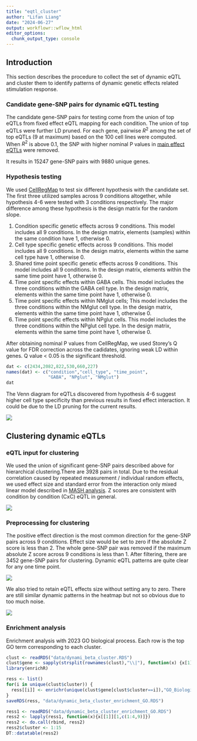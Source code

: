 ```yaml
---
title: "eqtl_cluster"
author: "Lifan Liang"
date: "2024-06-27"
output: workflowr::wflow_html
editor_options:
  chunk_output_type: console
---
```


## Introduction

This section describes the procedure to collect the set of dynamic eQTL and cluster them to identify patterns of dynamic genetic effects related stimulation response.

### Candidate gene-SNP pairs for dynamic eQTL testing

The candidate gene-SNP pairs for testing come from the union of top eQTLs from fixed effect eQTL mapping for each condition. The union of top eQTLs were further LD pruned. For each gene, pairwise $R^2$ among the set of top eQTLs (9 at maximum) based on the 100 cell lines were computed. When $R^2$ is above 0.1, the SNP with higher nominal P values in [main effect eQTLs](eQTL_glimix.html) were removed.

It results in 15247 gene-SNP pairs with 9880 unique genes.

### Hypothesis testing

We used [CellRegMap](cellregmap.html) to test six different hypothesis with the candidate set. The first three utilized samples across 9 conditions altogether, while hypothesis 4-6 were tested with 3 conditions respectively. The major difference among these hypothesis is the design matrix for the random slope. 

1. Condition specific genetic effects across 9 conditions. This model includes all 9 conditions. In the design matrix, elements (samples) within the same condition have 1, otherwise 0.
2. Cell type specific genetic effects across 9 conditions. This model includes all 9 conditions. In the design matrix, elements within the same cell type have 1, otherwise 0.
3. Shared time point specific genetic effects across 9 conditions. This model includes all 9 conditions. In the design matrix, elements within the same time point have 1, otherwise 0.
4. Time point specific effects within GABA cells. This model includes the three conditions within the GABA cell type. In the design matrix, elements within the same time point have 1, otherwise 0.
5. Time point specific effects within NMglut cells; This model includes the three conditions within the NMglut cell type. In the design matrix, elements within the same time point have 1, otherwise 0.
6. Time point specific effects within NPglut cells. This model includes the three conditions within the NPglut cell type. In the design matrix, elements within the same time point have 1, otherwise 0.

After obtaining nominal P values from CellRegMap, we used Storey's Q value for FDR correction across the cadidates, ignoring weak LD within genes. Q value < 0.05 is the significant threshold. 

```r
dat <- c(2434,2082,822,530,660,227)
names(dat) <- c("condition","cell_type", "time_point",
                "GABA", "NPglut", "NMglut")
dat
```


The Venn diagram for eQTLs discovered from hypothesis 4-6 suggest higher cell type specificity than previous results in fixed effect interaction. It could be due to the LD pruning for the current results.

![](assets/cellregmap_celltype_venn.png)

## Clustering dynamic eQTLs

### eQTL input for clustering

We used the union of significant gene-SNP pairs described above for hierarchical clustering.There are 3928 pairs in total. Due to the residual correlation caused by repeated measurement / individual random effects, we used effect size and standard error from the interaction only mixed linear model described in [MASH analysis](mashr_analysis.html). Z scores are consistent with condition by condition (CxC) eQTL in general.

![](assets/interaction_vs_CXC.png)

### Preprocessing for clustering

The positive effect direction is the most common direction for the gene-SNP pairs across 9 conditions. Effect size would be set to zero if the absolute Z score is less than 2. The whole gene-SNP pair was removed if the maximum absolute Z score across 9 conditions is less than 1. After filtering, there are 3452 gene-SNP pairs for clustering. Dynamic eQTL patterns are quite clear for any one time point.

![](assets/Dynamic_eQTL_clustering.png)

We also tried to retain eQTL effects size without setting any to zero. There are still similar dynamic patterns in the heatmap but not so obvious due to too much noise.

![](assets/Dynamic_eQTL_clustering_nonzero.png)

### Enrichment analysis

Enrichment analysis with 2023 GO biological process. Each row is the top GO term corresponding to each cluster.

```r
clust <- readRDS("data/dynami_beta_cluster.RDS")
clust$gene <- sapply(strsplit(rownames(clust),"\\|"), function(x) {x[1]})
library(enrichR)

ress <- list()
for(i in unique(clust$cluster)) {
  ress[[i]] <- enrichr(unique(clust$gene[clust$cluster==i]),"GO_Biological_Process_2023")
}
saveRDS(ress, "data/dynamic_beta_cluster_enrichment_GO.RDS")
```

```r
ress1 <- readRDS("data/dynamic_beta_cluster_enrichment_GO.RDS")
ress2 <- lapply(ress1, function(x){x[[1]][1,c(1:4,9)]})
ress2 <- do.call(rbind, ress2)
ress2$cluster <- 1:15
DT::datatable(ress2)
```





